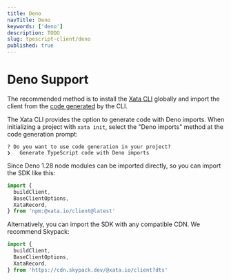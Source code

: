 ```yaml
---
title: Deno
navTitle: Deno
keywords: ['deno']
description: TODO
slug: tpescript-client/deno
published: true
---
```



# Deno Support

The recommended method is to install the [Xata CLI](/getting-started/cli) globally and import the client from the [code generated](/getting-started/cli#codegen) by the CLI.

The Xata CLI provides the option to generate code with Deno imports. When initializing a project with `xata init`, select the "Deno imports" method at the code generation prompt:

```
? Do you want to use code generation in your project?
❯   Generate TypeScript code with Deno imports
```

Since Deno 1.28 node modules can be imported directly, so you can import the SDK like this:

```ts
import {
  buildClient,
  BaseClientOptions,
  XataRecord,
} from 'npm:@xata.io/client@latest'
```

Alternatively, you can import the SDK with any compatible CDN. We recommend Skypack:

```ts
import {
  buildClient,
  BaseClientOptions,
  XataRecord,
} from 'https://cdn.skypack.dev/@xata.io/client?dts'
```
